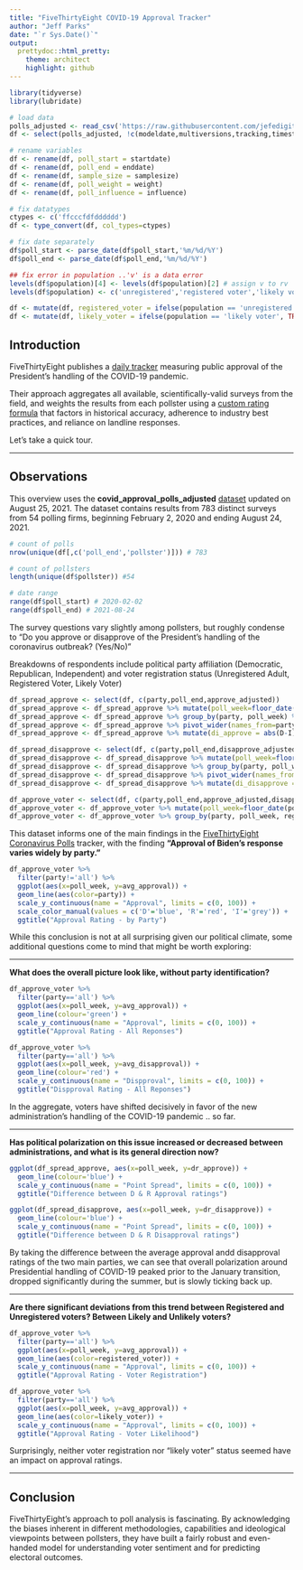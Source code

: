 ```yaml
---
title: "FiveThirtyEight COVID-19 Approval Tracker"
author: "Jeff Parks"
date: "`r Sys.Date()`"
output:
  prettydoc::html_pretty:
    theme: architect
    highlight: github
---
```


```r
library(tidyverse)
library(lubridate)

# load data
polls_adjusted <- read_csv('https://raw.githubusercontent.com/jefedigital/cuny-data-607/main/covid-19-polls/data/covid_approval_polls_adjusted.csv')
df <- select(polls_adjusted, !c(modeldate,multiversions,tracking,timestamp,url))

# rename variables
df <- rename(df, poll_start = startdate)
df <- rename(df, poll_end = enddate)
df <- rename(df, sample_size = samplesize)
df <- rename(df, poll_weight = weight)
df <- rename(df, poll_influence = influence)

# fix datatypes
ctypes <- c('ffcccfdfdddddd')
df <- type_convert(df, col_types=ctypes)

# fix date separately
df$poll_start <- parse_date(df$poll_start,'%m/%d/%Y')
df$poll_end <- parse_date(df$poll_end,'%m/%d/%Y')

## fix error in population ..'v' is a data error
levels(df$population)[4] <- levels(df$population)[2] # assign v to rv
levels(df$population) <- c('unregistered','registered voter','likely voter')

df <- mutate(df, registered_voter = ifelse(population == 'unregistered', FALSE, TRUE))
df <- mutate(df, likely_voter = ifelse(population == 'likely voter', TRUE, FALSE))
```

## Introduction

FiveThirtyEight publishes a [daily tracker](https://projects.fivethirtyeight.com/coronavirus-polls/) measuring public approval of the President's handling of the COVID-19 pandemic.  

Their approach aggregates all available, scientifically-valid surveys from the field, and weights the results from each pollster using a [custom rating formula](https://projects.fivethirtyeight.com/pollster-ratings/) that factors in historical accuracy, adherence to industry best practices, and reliance on landline responses.

Let's take a quick tour.

---

## Observations

This overview uses the **covid_approval_polls_adjusted** [dataset](https://github.com/fivethirtyeight/covid-19-polls) updated on August 25, 2021.  The dataset contains results from 783 distinct surveys from 54 polling firms, beginning February 2, 2020 and ending August 24, 2021.

```r
# count of polls
nrow(unique(df[,c('poll_end','pollster')])) # 783

# count of pollsters
length(unique(df$pollster)) #54

# date range
range(df$poll_start) # 2020-02-02
range(df$poll_end) # 2021-08-24
```

The survey questions vary slightly among pollsters, but roughly condense to "Do you approve or disapprove of the President's handling of the coronavirus outbreak? (Yes/No)" 

Breakdowns of respondents include political party affiliation (Democratic, Republican, Independent) and voter registration status (Unregistered Adult, Registered Voter, Likely Voter)

```r
df_spread_approve <- select(df, c(party,poll_end,approve_adjusted))
df_spread_approve <- df_spread_approve %>% mutate(poll_week=floor_date(poll_end, unit='week')) # get week of end_date
df_spread_approve <- df_spread_approve %>% group_by(party, poll_week) %>% summarize(avg_approval=mean(approve_adjusted)) # summarize
df_spread_approve <- df_spread_approve %>% pivot_wider(names_from=party, values_from=avg_approval) 
df_spread_approve <- df_spread_approve %>% mutate(di_approve = abs(D-I),dr_approve = abs(D-R),ir_approve = abs(I-R))
```

```r
df_spread_disapprove <- select(df, c(party,poll_end,disapprove_adjusted))
df_spread_disapprove <- df_spread_disapprove %>% mutate(poll_week=floor_date(poll_end, unit='week')) # get week of end_date
df_spread_disapprove <- df_spread_disapprove %>% group_by(party, poll_week) %>% summarize(avg_disapproval=mean(disapprove_adjusted)) # summarize
df_spread_disapprove <- df_spread_disapprove %>% pivot_wider(names_from=party, values_from=avg_disapproval)
df_spread_disapprove <- df_spread_disapprove %>% mutate(di_disapprove = abs(D-I),dr_disapprove = abs(D-R),ir_disapprove = abs(I-R))
```

```r
df_approve_voter <- select(df, c(party,poll_end,approve_adjusted,disapprove_adjusted,registered_voter,likely_voter))
df_approve_voter <- df_approve_voter %>% mutate(poll_week=floor_date(poll_end, unit='week'))
df_approve_voter <- df_approve_voter %>% group_by(party, poll_week, registered_voter, likely_voter) %>% summarize(avg_approval = mean(approve_adjusted), avg_disapproval=mean(disapprove_adjusted))
```

This dataset informs one of the main findings in the [FiveThirtyEight Coronavirus Polls](https://projects.fivethirtyeight.com/coronavirus-polls/}) tracker, with the finding **"Approval of Biden's response varies widely by party."**

```r
df_approve_voter %>%
  filter(party!='all') %>% 
  ggplot(aes(x=poll_week, y=avg_approval)) + 
  geom_line(aes(color=party)) + 
  scale_y_continuous(name = "Approval", limits = c(0, 100)) + 
  scale_color_manual(values = c('D'='blue', 'R'='red', 'I'='grey')) +
  ggtitle("Approval Rating - by Party")
```

While this conclusion is not at all surprising given our political climate, some additional questions come to mind that might be worth exploring:

---

**What does the overall picture look like, without party identification?**

```r
df_approve_voter %>%
  filter(party=='all') %>% 
  ggplot(aes(x=poll_week, y=avg_approval)) + 
  geom_line(colour='green') + 
  scale_y_continuous(name = "Approval", limits = c(0, 100)) + 
  ggtitle("Approval Rating - All Reponses")

df_approve_voter %>%
  filter(party=='all') %>% 
  ggplot(aes(x=poll_week, y=avg_disapproval)) + 
  geom_line(colour='red') + 
  scale_y_continuous(name = "Dispproval", limits = c(0, 100)) + 
  ggtitle("Dispproval Rating - All Reponses")
```

In the aggregate, voters have shifted decisively in favor of the new administration's handling of the COVID-19 pandemic .. so far.

---

**Has political polarization on this issue increased or decreased between administrations, and what is its general direction now?**

```r
ggplot(df_spread_approve, aes(x=poll_week, y=dr_approve)) + 
  geom_line(colour='blue') + 
  scale_y_continuous(name = "Point Spread", limits = c(0, 100)) + 
  ggtitle("Difference between D & R Approval ratings")

ggplot(df_spread_disapprove, aes(x=poll_week, y=dr_disapprove)) + 
  geom_line(colour='blue') + 
  scale_y_continuous(name = "Point Spread", limits = c(0, 100)) + 
  ggtitle("Difference between D & R Disapproval ratings")
```

By taking the difference between the average approval andd disapproval ratings of the two main parties, we can see that overall polarization around Presidential handling of COVID-19 peaked prior to the January transition, dropped significantly during the summer, but is slowly ticking back up. 

---

**Are there significant deviations from this trend between Registered and Unregistered voters?  Between Likely and Unlikely voters?**

```r
df_approve_voter %>%
  filter(party=='all') %>% 
  ggplot(aes(x=poll_week, y=avg_approval)) + 
  geom_line(aes(color=registered_voter)) + 
  scale_y_continuous(name = "Approval", limits = c(0, 100)) + 
  ggtitle("Approval Rating - Voter Registration")

df_approve_voter %>%
  filter(party=='all') %>% 
  ggplot(aes(x=poll_week, y=avg_approval)) + 
  geom_line(aes(color=likely_voter)) + 
  scale_y_continuous(name = "Approval", limits = c(0, 100)) + 
  ggtitle("Approval Rating - Voter Likelihood")
```

Surprisingly, neither voter registration nor "likely voter" status seemed have an impact on approval ratings.

---

## Conclusion

FiveThirtyEight's approach to poll analysis is fascinating.  By acknowledging the biases inherent in different methodologies, capabilities and ideological viewpoints between pollsters, they have built a fairly robust and even-handed model for understanding voter sentiment and for predicting electoral outcomes. 